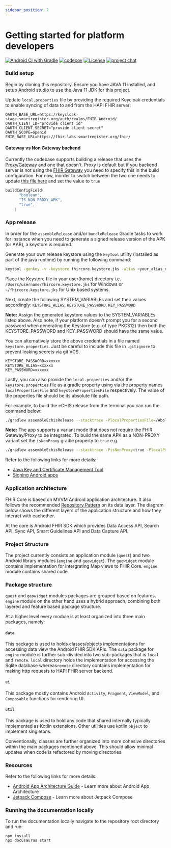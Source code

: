 ```yaml
---
sidebar_position: 2
---
```


# Getting started for platform developers

[![Android CI with Gradle](https://github.com/opensrp/fhircore/actions/workflows/ci.yml/badge.svg?branch=main)](https://github.com/opensrp/fhircore/actions/workflows/ci.yml?query=branch%3Amain)
[![codecov](https://codecov.io/gh/opensrp/fhircore/branch/main/graph/badge.svg?token=IJUTHZUGGH)](https://codecov.io/gh/opensrp/fhircore)
[![License](https://img.shields.io/badge/License-Apache_2.0-blue.svg)](https://opensource.org/licenses/Apache-2.0)
[![project chat](https://img.shields.io/badge/zulip-join_chat-brightgreen.svg)](https://chat.fhir.org/#narrow/stream/370552-OpenSRP)

### Build setup

Begin by cloning this repository. Ensure you have JAVA 11 installed, and setup Android studio to use the Java 11 JDK for this project.

Update `local.properties` file by providing the required Keycloak credentials to enable syncing of data to and from the HAPI FHIR server:

```
OAUTH_BASE_URL=https://keycloak-stage.smartregister.org/auth/realms/FHIR_Android/
OAUTH_CIENT_ID="provide client id"
OAUTH_CLIENT_SECRET="provide client secret"
OAUTH_SCOPE=openid
FHIR_BASE_URL=https://fhir.labs.smartregister.org/fhir/
```

#### Gateway vs Non Gateway backend
Currently the codebase supports building a release that uses the [Proxy/Gateway](https://github.com/opensrp/fhir-gateway) and one that doesn't. Proxy is default but if you backend server is not using the [FHIR Gateway](https://github.com/opensrp/fhir-gateway/releases) you need to specify this in the build configuration. For now, inorder to switch between the two one needs to update [this file here](https://github.com/opensrp/fhircore/blob/main/android/engine/build.gradle.kts#L30) and set the value to `true` 

```kotlin
buildConfigField(
      "boolean",
      "IS_NON_PROXY_APK",
      "true",
    )
```

### App release

In order for the `assembleRelease` and/or `bundleRelease` Gradle tasks to work for instance when you need to generate a signed release version of the APK (or AAB), a keystore is required.

Generate your own release keystore using the `keytool` utility (installed as part of the java runtime) by running the following command:

```sh
keytool -genkey -v -keystore fhircore.keystore.jks -alias <your_alias_name> -keyalg RSA -keysize 4096 -validity 1000
```

Place the Keystore file in your user(home) directory i.e. `/Users/username/fhircore.keystore.jks` for Windows or `~/fhircore.keystore.jks` for Unix based systems.

Next, create the following SYSTEM_VARIABLEs and set their values accordingly: `KEYSTORE_ALIAS`, `KEYSTORE_PASSWORD`, `KEY_PASSWORD` 

**Note:** Assign the generated keystore values to the SYSTEM_VARIABLEs listed above. Also note, if your platform doesn't prompt you for a second password when generating the Keystore (e.g. of type PKCS12) then both the KEYSTORE_PASSWORD and KEY_PASSWORD should have the same value.

You can alternatively store the above credentials in a file named `keystore.properties`. Just be careful to include this file in `.gitignore` to prevent leaking secrets via git VCS.

```
KEYSTORE_PASSWORD=xxxxxx
KEYSTORE_ALIAS=xxxxxx
KEY_PASSWORD=xxxxxx
```
Lastly, you can also provide the `local.properties` and/or the `keystore.properties` file as a gradle property using via the property names `localPropertiesFile` and `keystorePropertiesFile` respectively. The value of the properties file should be its absolute file path. 

For example, to build the eCHIS release from the terminal you can run the command below:
```sh
./gradlew assembleEchisRelease --stacktrace -PlocalPropertiesFile=/Abolute/Path/To/echis.local.properties -PkeystorePropertiesFile=/Absolute/Path/To/echis.keystore.properties 
```

**Note:** The app supports a variant mode that does not require the FHIR Gateway/Proxy to be integrated. To build the same APK as a NON-PROXY variant set the `isNonProxy` gradle property to `true` e.g.
```sh
./gradlew assembleEchisRelease --stacktrace -PisNonProxy=true -PlocalPropertiesFile=/Abolute/Path/To/proxy.echis.local.properties -PkeystorePropertiesFile=/Absolute/Path/To/echis.keystore.properties 
```

Refer to the following links for more details:

- [Java Key and Certificate Management Tool](https://docs.oracle.com/javase/6/docs/technotes/tools/windows/keytool.html)
- [Signing Android apps](https://developer.android.com/studio/publish/app-signing)



### Application architecture

FHIR Core is based on MVVM Android application architecture. It also follows the recommended [Repository Pattern](https://developer.android.com/jetpack/guide) on its data layer. The diagram below shows the different layers of the application structure and how they interact with eachother.

At the core is Android FHIR SDK which provides Data Access API, Search API, Sync API, Smart Guidelines API and Data Capture API.

### Project Structure

The project currently consists an application module (`quest`) and two Android library modules (`engine` and `geowidget`). The `geowidget` module contains implementation for intergrating Map views to FHIR Core. `engine` module contains shared code.

### Package structure

`quest` and `geowidget` modules packages are grouped based on features. `engine` module on the other hand uses a hybrid approach, combining both layered and feature based package structure.

At a higher level every module is at least organized into three main packages, namely:

#### `data`

This package is used to holds classes/objects implementations for accessing data view the Android FHIR SDK APIs. The `data` package for `engine` module is further sub-divided into two sub-packages that is `local` and `remote`. `local` directory holds the implementation for accessing the Sqlite database whereas`remote` directory contains implementation for making http requests to HAPI FHIR server backend.

#### `ui`

This package mostly contains Android `Activity`, `Fragment`, `ViewModel`, and `Composable` functions for rendering UI.

#### `util`

This package is used to hold any code that shared internally typically implemented as Kotlin extensions. Other utilities use kotlin `object` to implement singletons.

Conventionally, classes are further organized into more cohesive directories within the main packages mentioned above. This should allow minimal updates when code is refactored by moving directories.

### Resources

Refer to the following links for more details:

- [Android App Architecture Guide](https://developer.android.com/jetpack/guide) - Learn more about Android App Architecture
- [Jetpack Compose](https://developer.android.com/jetpack/compose) - Learn more about Jetpack Compose

### Running the documentation locally

To run the documentation locally navigate to the repository root directory and run:

```
npm install
npx docusaurus start
```
